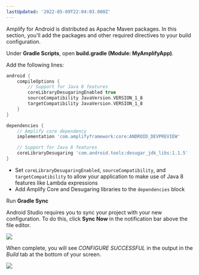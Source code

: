 ```yaml
---
lastUpdated: '2022-05-09T22:04:03.000Z'
---
```

Amplify for Android is distributed as Apache Maven packages. In this section, you'll add the packages and other required directives to your build configuration.

Under **Gradle Scripts**, open **build.gradle (Module: MyAmplifyApp)**.

Add the following lines:

```groovy
android {
    compileOptions {
        // Support for Java 8 features
        coreLibraryDesugaringEnabled true
        sourceCompatibility JavaVersion.VERSION_1_8
        targetCompatibility JavaVersion.VERSION_1_8
    }
}

dependencies {
    // Amplify core dependency
    implementation 'com.amplifyframework:core:ANDROID_DEVPREVIEW'

    // Support for Java 8 features
    coreLibraryDesugaring 'com.android.tools:desugar_jdk_libs:1.1.5'
}
```

- Set `coreLibraryDesugaringEnabled`, `sourceCompatibility`, and `targetCompatibility` to allow your application to make use of Java 8 features like Lambda expressions
- Add Amplify Core and Desugaring libraries to the `dependencies` block

Run **Gradle Sync**

Android Studio requires you to sync your project with your new configuration. To do this, click **Sync Now** in the notification bar above the file editor.

![](/images/lib/getting-started/android/set-up-android-studio-sync-gradle.png)

When complete, you will see *CONFIGURE SUCCESSFUL* in the output in the *Build* tab at the bottom of your screen.

![](/images/lib/getting-started/android/set-up-android-studio-configure-successful.png)
